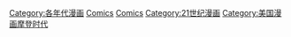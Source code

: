 {{CatPair|2010年代漫畫|2030年代漫畫}} 

[[Category:各年代漫画|Category:各年代漫画]]
[[Category:2020年代媒體|Comics]]
[[Category:2020年代美術|Comics]]
[[Category:21世纪漫画|Category:21世纪漫画]]
[[Category:美国漫画摩登时代|Category:美国漫画摩登时代]]